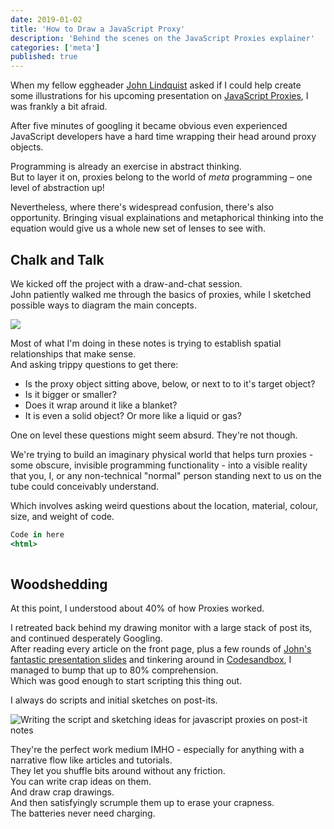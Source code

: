 ```yaml
---
date: 2019-01-02
title: 'How to Draw a JavaScript Proxy'
description: 'Behind the scenes on the JavaScript Proxies explainer'
categories: ['meta']
published: true
---
```


When my fellow eggheader [John Lindquist]() asked if I could help create some illustrations for his upcoming presentation on [JavaScript Proxies](), I was frankly a bit afraid.

After five minutes of googling it became obvious even experienced JavaScript developers have a hard time wrapping their head around proxy objects.

Programming is already an exercise in abstract thinking.  
But to layer it on, proxies belong to the world of _meta_ programming – one level of abstraction up!

Nevertheless, where there's widespread confusion, there's also opportunity.  Bringing visual explainations and metaphorical thinking into the equation would give us a whole new set of lenses to see with.

## Chalk and Talk

We kicked off the project with a draw-and-chat session.  
John patiently walked me through the basics of proxies, while I sketched possible ways to diagram the main concepts.

![](./Proxy_notes.png)

Most of what I'm doing in these notes is trying to establish spatial relationships that make sense.  
And asking trippy questions to get there:
* Is the proxy object sitting above, below, or next to to it's target object? 
* Is it bigger or smaller?
* Does it wrap around it like a blanket?  
* It is even a solid object? Or more like a liquid or gas?  

One on level these questions might seem absurd. They're not though.

We're trying to build an imaginary physical world that helps turn proxies - some obscure, invisible programming functionality - into a visible reality that you, I, or any non-technical "normal" person standing next to us on the tube could conceivably understand.

Which involves asking weird questions about the location, material, colour, size, and weight of code. 

```jsx
Code in here
<html>
    
```
## Woodshedding

At this point, I understood about 40% of how Proxies worked.

I retreated back behind my drawing monitor with a large stack of post its, and continued desperately Googling.  
After reading every article on the front page, plus a few rounds of [John's fantastic presentation slides]() and tinkering around in [Codesandbox](), I managed to bump that up to 80% comprehension.  
Which was good enough to start scripting this thing out.

I always do scripts and initial sketches on post-its.

![Writing the script and sketching ideas for javascript proxies on post-it notes](./Proxy_postits.jpg)

They're the perfect work medium IMHO - especially for anything with a narrative flow like articles and tutorials.  
They let you shuffle bits around without any friction.  
You can write crap ideas on them.  
And draw crap drawings.  
And then satisfyingly scrumple them up to erase your crapness.    
The batteries never need charging.  

